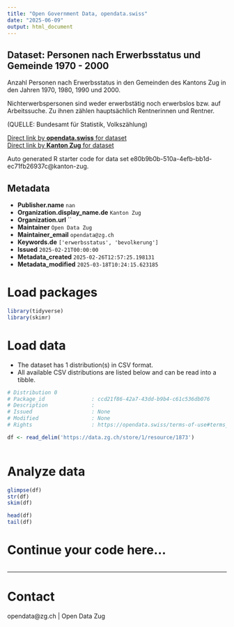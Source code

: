 ```yaml
---
title: "Open Government Data, opendata.swiss"
date: "2025-06-09"
output: html_document
---
```


## Dataset: Personen nach Erwerbsstatus und Gemeinde 1970 - 2000

Anzahl Personen nach Erwerbsstatus in den Gemeinden des Kantons Zug in den Jahren 1970, 1980, 1990 und 2000.

Nichterwerbspersonen sind weder erwerbstätig noch erwerbslos bzw. auf Arbeitssuche. Zu ihnen zählen hauptsächlich Rentnerinnen und Rentner.

(QUELLE: Bundesamt für Statistik, Volkszählung)

[Direct link by **opendata.swiss** for dataset](https://opendata.swiss/de/dataset/personen-nach-erwerbsstatus-und-gemeinde-1970-2000)<br>
[Direct link by **Kanton Zug** for dataset]()

Auto generated R starter code for data set e80b9b0b-510a-4efb-bb1d-ec71fb26937c@kanton-zug.

## Metadata

- **Publisher.name** `nan`
- **Organization.display_name.de** `Kanton Zug`
- **Organization.url** ``
- **Maintainer** `Open Data Zug`
- **Maintainer_email** `opendata@zg.ch`
- **Keywords.de** `['erwerbsstatus', 'bevolkerung']`
- **Issued** `2025-02-21T00:00:00`
- **Metadata_created** `2025-02-26T12:57:25.198131`
- **Metadata_modified** `2025-03-18T10:24:15.623185`


# Load packages

```r

library(tidyverse)
library(skimr)

```

# Load data

-   The dataset has 1 distribution(s) in CSV format.
-   All available CSV distributions are listed below and can be read into a tibble.

```r

# Distribution 0
# Package_id               : ccd21f86-42a7-43dd-b9b4-c61c536db076
# Description              : 
# Issued                   : None
# Modified                 : None
# Rights                   : https://opendata.swiss/terms-of-use#terms_by

df <- read_delim('https://data.zg.ch/store/1/resource/1873')



```

# Analyze data

```r

glimpse(df)
str(df)
skim(df)

head(df)
tail(df)

```

# Continue your code here...

```r

```

------------------------------------------------------------------------

# Contact

opendata@zg.ch | Open Data Zug
